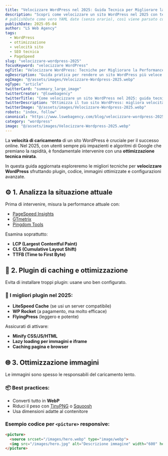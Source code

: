 ```yaml
---
title: "Velocizzare WordPress nel 2025: Guida Tecnica per Migliorare la Performance del Sito"
description: "Scopri come velocizzare un sito WordPress nel 2025 con tecniche avanzate, ottimizzazione PageSpeed, caching, immagini WebP e best practices SEO."
# publishDate come vero YAML date (senza orario), così viene parsato come Date e non come stringa
publishDate: 2025-05-04
author: "LS Web Agency"
tags:
  - WordPress
  - ottimizzazione
  - velocità sito
  - SEO tecnica
  - PageSpeed
slug: "velocizzare-wordpress-2025"
focusKeyword: "velocizzare WordPress"
ogTitle: "Velocizzare WordPress: Tecniche per Migliorare la Performance nel 2025"
ogDescription: "Guida pratica per rendere un sito WordPress più veloce e performante nel 2025: plugin, codice, immagini, caching e SEO."
ogImage: "@/assets/images/Velocizzare-Wordpress-2025.webp"
ogType: "article"
twitterCard: "summary_large_image"
twitterCreator: "@lswebagency"
twitterTitle: "Come velocizzare un sito WordPress nel 2025: guida tecnica"
twitterDescription: "Ottimizza il tuo sito WordPress: migliora velocità, PageSpeed e SEO tecnica con questa guida aggiornata al 2025."
twitterImage: "@/assets/images/Velocizzare-Wordpress-2025.webp"
robots: "index, follow"
canonical: "https://www.lswebagency.com/blog/velocizzare-wordpress-2025"
category: "wordpress"
image: "@/assets/images/Velocizzare-Wordpress-2025.webp"
---
```



La **velocità di caricamento** di un sito WordPress è cruciale per il successo online. Nel 2025, con utenti sempre più impazienti e algoritmi di Google che premiano la rapidità, è fondamentale intervenire con una **ottimizzazione tecnica mirata**.

In questa guida aggiornata esploreremo le migliori tecniche per **velocizzare WordPress** sfruttando plugin, codice, immagini ottimizzate e configurazioni avanzate.

## ⚙️ 1. Analizza la situazione attuale

Prima di intervenire, misura la performance attuale con:

- [PageSpeed Insights](https://pagespeed.web.dev/)
- [GTmetrix](https://gtmetrix.com)
- [Pingdom Tools](https://tools.pingdom.com)

Esamina soprattutto:
- **LCP (Largest Contentful Paint)**
- **CLS (Cumulative Layout Shift)**
- **TTFB (Time to First Byte)**

## 🧰 2. Plugin di caching e ottimizzazione

Evita di installare troppi plugin: usane uno ben configurato.

### 🔧 I migliori plugin nel 2025:

- **LiteSpeed Cache** (se usi un server compatibile)
- **WP Rocket** (a pagamento, ma molto efficace)
- **FlyingPress** (leggero e potente)

Assicurati di attivare:
- **Minify CSS/JS/HTML**
- **Lazy loading per immagini e iframe**
- **Caching pagina e browser**

## 🌐 3. Ottimizzazione immagini

Le immagini sono spesso le responsabili del caricamento lento.

### 📦 Best practices:
- Converti tutto in **WebP**
- Riduci il peso con [TinyPNG](https://tinypng.com) o [Squoosh](https://squoosh.app)
- Usa dimensioni adatte al contenitore

### Esempio codice per `<picture>` responsive:
```html
<picture>
  <source srcset="/images/hero.webp" type="image/webp">
  <img src="/images/hero.jpg" alt="Descrizione immagine" width="600" height="400">
</picture>